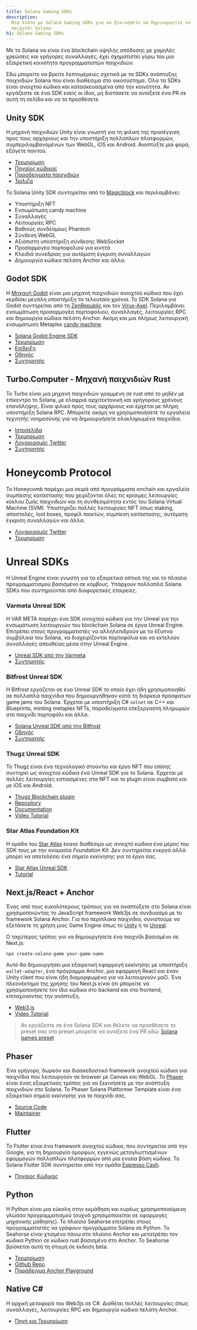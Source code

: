 ```yaml
---
title: Solana Gaming SDKs
description:
  Μια λίστα με Solana Gaming SDKs για να ξεκινήσετε να δημιουργείτε το πρώτο σας
  παιχνίδι Solana
h1: Solana Gaming SDKs
---
```


Με το Solana να είναι ένα blockchain υψηλής απόδοσης με χαμηλές χρεώσεις και
γρήγορες συναλλαγές, έχει σχηματιστεί γύρω του μια εξαιρετική κοινότητα
προγραμματιστών παιχνιδιών.

Εδώ μπορείτε να βρείτε λεπτομέρειες σχετικά με τα SDKs ανάπτυξης παιχνιδιών
Solana που είναι διαθέσιμα στο οικοσύστημα. Όλα τα SDKs είναι ανοιχτού κώδικα
και κατασκευασμένα από την κοινότητα. Αν εργάζεστε σε ένα SDK εσείς οι ίδιοι, μη
διστάσετε να ανοίξετε ένα PR σε αυτή τη σελίδα και να το προσθέσετε.

## Unity SDK

Η μηχανή παιχνιδιών Unity είναι γνωστή για τη φιλική της προσέγγιση προς τους
αρχάριους και την υποστήριξη πολλαπλών πλατφορμών, συμπεριλαμβανομένων των
WebGL, iOS και Android. Αναπτύξτε μία φορά, εξάγετε παντού.

- [Τεκμηρίωση](https://docs.magicblock.gg/introduction)
- [Πηγαίος κώδικας](https://github.com/magicblock-labs/Solana.Unity-SDK)
- [Παραδείγματα παιχνιδιών](https://github.com/solana-developers/solana-game-examples)
- [Τρίλιζα](https://blog.magicblock.gg/bolt-tic-tac-toe/)

Το Solana Unity SDK συντηρείται από το [Magicblock](https://www.magicblock.gg/)
και περιλαμβάνει:

- Υποστήριξη NFT
- Ενσωμάτωση candy machine
- Συναλλαγές
- Λειτουργίες RPC
- Βαθιούς συνδέσμους Phantom
- Σύνδεση WebGL
- Αξιόπιστη υποστήριξη σύνδεσης WebSocket
- Προσαρμογέα πορτοφολιού για κινητά
- Κλειδιά συνεδρίας για αυτόματη έγκριση συναλλαγών
- Δημιουργία κώδικα πελάτη Anchor και άλλα.

## Godot SDK

Η [Μηχανή Godot](https://godotengine.org/) είναι μια μηχανή παιχνιδιών ανοιχτού
κώδικα που έχει κερδίσει μεγάλη υποστήριξη τα τελευταία χρόνια. Το SDK Solana
για Godot συντηρείται από τη [ZenRepublic](https://twitter.com/ZenRepublicNDM)
και τον [Virus-Axel](https://twitter.com/AxelBenjam). Περιλαμβάνει ενσωμάτωση
προσαρμογέα πορτοφολιού, συναλλαγές, λειτουργίες RPC και δημιουργία κώδικα
πελάτη Anchor. Ακόμη και μια πλήρως λειτουργική ενσωμάτωση Metaplex
[candy machine](https://zenwiki.gitbook.io/solana-godot-sdk-docs/guides/setup-candy-machine).

- [Solana Godot Engine SDK](https://github.com/Virus-Axel/godot-solana-sdk)
- [Τεκμηρίωση](https://zenwiki.gitbook.io/solana-godot-sdk-docs)
- [Επίδειξη](https://github.com/ZenRepublic/GodotSolanaSDKDemoPackage)
- [Οδηγός](https://www.youtube.com/watch?v=tszFPInYmXQ)
- [Συντηρητής](https://twitter.com/ZenRepublicNDM)

## Turbo.Computer - Μηχανή παιχνιδιών Rust

Το Turbo είναι μια μηχανή παιχνιδιών γραμμένη σε rust από το μηδέν με επίκεντρο
το Solana, με ελαφριά αρχιτεκτονική και γρήγορους χρόνους επανάληψης. Είναι
φιλικό προς τους αρχάριους και έρχεται με πλήρη υποστήριξη Solana RPC. Μπορείτε
ακόμη να χρησιμοποιήσετε τα εργαλεία τεχνητής νοημοσύνης για να δημιουργήσετε
ολοκληρωμένα παιχνίδια.

- [Ιστοσελίδα](https://turbo.computer/)
- [Τεκμηρίωση](https://docs.turbo.computer/)
- [Λογαριασμός Twitter](https://twitter.com/makegamesfast)
- [Συντηρητής](https://twitter.com/jozanza)

# Honeycomb Protocol

Το Honeycomb παρέχει μια σειρά από προγράμματα onchain και εργαλεία συμπίεσης
κατάστασης που χειρίζονται όλες τις κρίσιμες λειτουργίες κύκλου ζωής παιχνιδιών
και τη συνθεσιμότητα εντός του Solana Virtual Machine (SVM). Υποστηρίζει πολλές
λειτουργίες NFT όπως staking, αποστολές, loot boxes, προφίλ παικτών, συμπίεση
κατάστασης, αυτόματη έγκριση συναλλαγών και άλλα.

- [Λογαριασμός Twitter](https://twitter.com/honeycomb_prtcl)
- [Τεκμηρίωση](https://docs.honeycombprotocol.com/)

# Unreal SDKs

Η Unreal Engine είναι γνωστή για τα εξαιρετικά οπτικά της και το πλαίσιο
προγραμματισμού βασισμένο σε κόμβους. Υπάρχουν πολλαπλά Solana SDKs που
συντηρούνται από διαφορετικές εταιρείες.

### Varmeta Unreal SDK

Η VAR META παρέχει ένα SDK ανοιχτού κώδικα για την Unreal για την ενσωμάτωση
λειτουργιών του blockchain Solana σε έργα Unreal Engine. Επιτρέπει στους
προγραμματιστές να αλληλεπιδρούν με τα έξυπνα συμβόλαια του Solana, να
διαχειρίζονται πορτοφόλια και να εκτελούν συναλλαγές απευθείας μέσα στην Unreal
Engine.

- [Unreal SDK από την Varmeta](https://github.com/VAR-META-Tech/UnrealSolanaSDK)
- [Συντηρητής](https://www.var-meta.com/)

### Bitfrost Unreal SDK

Η Bitfrost εργάζεται σε ένα Unreal SDK το οποίο έχει ήδη χρησιμοποιηθεί σε
πολλαπλά παιχνίδια που δημιουργήθηκαν κατά τη διάρκεια πρόσφατων game jams του
Solana. Έρχεται με υποστήριξη C# `solnet` σε C++ και Blueprints, minting
metaplex NFTs, παραδείγματα επεξεργαστή πληρωμών στο παιχνίδι πορτοφόλι και
άλλα.

- [Solana Unreal SDK από την Bitfrost](https://github.com/Bifrost-Technologies/Solana-Unreal-SDK)
- [Οδηγός](https://www.youtube.com/watch?v=S8fm8mFeUkk)
- [Συντηρητής](https://twitter.com/BifrostTitan)

### Thugz Unreal SDK

Το Thugz είναι ένα τεχνολογικό στούντιο και έργο NFT που επίσης συντηρεί ως
ανοιχτού κώδικα ένα Unreal SDK για το Solana. Έρχεται με πολλές λειτουργίες
εστιασμένες στα NFT και το plugin είναι συμβατό και με iOS και Android.

- [Thugz Blockchain plugin](https://www.fab.com/listings/a7e220ba-93e5-4a3b-99e7-17b13da76f05)
- [Repository](https://github.com/ThugzLabs/Thugz-BC-Plugin-Packaged-for-UE5.4)
- [Documentation](https://thugzblockchainplugin-docs.vercel.app/)
- [Video Tutorial](https://www.youtube.com/watch?v=dS7sTZd_E9U&ab_channel=ThugzNFT)

### Star Atlas Foundation Kit

Η ομάδα του [Star Atlas](https://staratlas.com/) έκανε διαθέσιμο ως ανοιχτό
κώδικα ένα μέρος του SDK τους με την ονομασία _Foundation Kit_. Δεν συντηρείται
ενεργά αλλά μπορεί να αποτελέσει ένα σημείο εκκίνησης για το έργο σας.

- [Star Atlas Unreal SDK](https://github.com/staratlasmeta/FoundationKit)
- [Tutorial](https://www.youtube.com/watch?v=S8fm8mFeUkk)

## Next.js/React + Anchor

Ένας από τους ευκολότερους τρόπους για να αναπτύξετε στο Solana είναι
χρησιμοποιώντας το JavaScript framework Web3js σε συνδυασμό με το framework
Solana Anchor. Για πιο περίπλοκα παιχνίδια, συνιστούμε να εξετάσετε τη χρήση
μιας Game Engine όπως το [Unity](#unity-sdk) ή το [Unreal](#unreal-sdks).

Ο ταχύτερος τρόπος για να δημιουργήσετε ένα παιχνίδι βασισμένο σε Next.js:

```shell
npx create-solana-game your-game-name
```

Αυτό θα δημιουργήσει μια εξαιρετική εφαρμογή εκκίνησης με υποστήριξη
`wallet-adapter`, ένα πρόγραμμα Anchor, μια εφαρμογή React και έναν Unity client
που είναι ήδη διαμορφωμένα για να λειτουργούν μαζί. Ένα πλεονέκτημα της χρήσης
του Next.js είναι ότι μπορείτε να χρησιμοποιήσετε τον ίδιο κώδικα στο backend
και στο frontend, επιταχύνοντας την ανάπτυξη.

- [Web3.js](https://solana.com/docs/clients/javascript)
- [Video Tutorial](https://www.youtube.com/watch?v=fnhivg_pemI&t=1s&ab_channel=Solana)

> Αν εργάζεστε σε ένα Solana SDK και θέλετε να προσθέσετε το preset σας στο
> preset μπορείτε να ανοίξετε ένα PR εδώ:
> [Solana games preset](https://github.com/solana-developers/solana-game-preset)

## Phaser

Ένα γρήγορο, δωρεάν και διασκεδαστικό framework ανοιχτού κώδικα για παιχνίδια
που λειτουργούν σε browser με Canvas και WebGL. Το [Phaser](https://phaser.io/)
είναι ένας εξαιρετικός τρόπος για να ξεκινήσετε με την ανάπτυξη παιχνιδιών στο
Solana. Το Phaser Solana Platformer Template είναι ένα εξαιρετικό σημείο
εκκίνησης για το παιχνίδι σας.

- [Source Code](https://github.com/Bread-Heads-NFT/solana-phaser-template)
- [Maintainer](https://twitter.com/blockiosaurus)

## Flutter

Το Flutter είναι ένα framework ανοιχτού κώδικα, που συντηρείται από την Google,
για τη δημιουργία όμορφων, εγγενώς μεταγλωττισμένων εφαρμογών πολλαπλών
πλατφορμών από μία ενιαία βάση κώδικα. Το Solana Flutter SDK συντηρείται από την
ομάδα [Espresso Cash](https://www.espressocash.com/).

- [Πηγαίος Κώδικας](https://github.com/espresso-cash/espresso-cash-public)

## Python

Η Python είναι μια εύκολη στην εκμάθηση και ευρέως χρησιμοποιούμενη γλώσσα
προγραμματισμού (συχνά χρησιμοποιείται σε εφαρμογές μηχανικής μάθησης). Το
πλαίσιο Seahorse επιτρέπει στους προγραμματιστές να γράφουν προγράμματα Solana
σε Python. Το Seahorse είναι χτισμένο πάνω στο πλαίσιο Anchor και μετατρέπει τον
κώδικα Python σε κώδικα rust βασισμένο στο Anchor. Το Seahorse βρίσκεται αυτή τη
στιγμή σε έκδοση beta.

- [Τεκμηρίωση](https://www.seahorse.dev/)
- [Github Repo](https://github.com/solana-developers/seahorse)
- [Παράδειγμα Anchor Playground](https://beta.solpg.io/tutorials/hello-seahorse)

## Native C#

Η αρχική μεταφορά του Web3js σε C#. Διαθέτει πολλές λειτουργίες όπως συναλλαγές,
λειτουργίες RPC και δημιουργία κώδικα πελάτη Anchor.

- [Πηγή και Τεκμηρίωση](https://github.com/bmresearch/Solnet/blob/master/docs/articles/getting_started.md)
